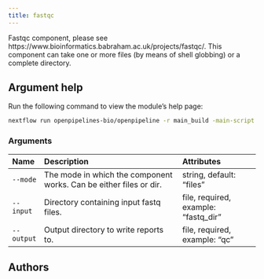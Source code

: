 ```yaml
---
title: fastqc
---
```


Fastqc component, please see https://www.bioinformatics.babraham.ac.uk/projects/fastqc/. This component can take one or more files (by means of shell globbing) or a complete directory.


## Argument help

Run the following command to view the module's help page:
```bash
nextflow run openpipelines-bio/openpipeline -r main_build -main-script target/nextflow/qc/fastqc/main.nf --help
```

### Arguments



:::{.column-body-outset}
|Name       |Description                                                        |Attributes                           |
|:----------|:------------------------------------------------------------------|:------------------------------------|
|`--mode`   |The mode in which the component works. Can be either files or dir. |string, default: "files"             |
|`--input`  |Directory containing input fastq files.                            |file, required, example: "fastq_dir" |
|`--output` |Output directory to write reports to.                              |file, required, example: "qc"        |
:::

## Authors


